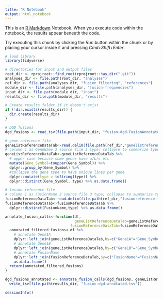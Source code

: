```yaml
---
title: "R Notebook"
output: html_notebook
---
```


This is an [R Markdown](http://rmarkdown.rstudio.com) Notebook. When you execute code within the notebook, the results appear beneath the code. 

Try executing this chunk by clicking the *Run* button within the chunk or by placing your cursor inside it and pressing *Cmd+Shift+Enter*. 

```r
# load library
library(tidyverse)

# directories for input and output files
root_dir <- rprojroot::find_root(rprojroot::has_dir(".git"))
analyses_dir <- file.path(root_dir, "analyses")
ref_dir <- file.path(analyses_dir, "fusion_filtering", "references")
module_dir <- file.path(analyses_dir, "fusion-frequencies")
input_dir <- file.path(module_dir, "input")
results_dir <- file.path(module_dir, "results")

# Create results folder if it doesn't exist
if (!dir.exists(results_dir)) {
  dir.create(results_dir)
}
```

```r
# DGD fusions
dgd_fusions <- read_tsv(file.path(input_dir, "fusion-dgd-FusionAnnotator.annotated.tsv.gz"))

# gene reference file
geneListReferenceDataTab<-read.delim(file.path(ref_dir,"genelistreference.txt"),stringsAsFactors = FALSE)
# column 1 as GeneName 2 source file 3 type; collapse to summarize type
geneListReferenceDataTab<-geneListReferenceDataTab %>%
  # upper case because some genes have a/b/c etc
  mutate(Gene_Symbol=toupper(Gene_Symbol)) %>%
  dplyr::group_by(Gene_Symbol) %>%
  #collapse the gene type to have unique lines per gene
  dplyr::mutate(type = toString(type)) %>%
  dplyr::distinct(Gene_Symbol, type) %>% as.data.frame()

# fusion reference file
# column 1 as FusionName 2 source file 3 type; collapse to summarize type
fusionReferenceDataTab<-read.delim(file.path(ref_dir,"fusionreference.txt"),stringsAsFactors = FALSE)
fusionReferenceDataTab<-fusionReferenceDataTab %>%
  dplyr::distinct(FusionName,type) %>% as.data.frame()

```


```r
annotate_fusion_calls<-function(df,
                                geneListReferenceDataTab=geneListReferenceDataTab,
                              fusionReferenceDataTab=fusionReferenceDataTab) {
  annotated_filtered_fusions<-df %>%
    # annotate Gene1A
    dplyr::left_join(geneListReferenceDataTab,by=c("Gene1A"="Gene_Symbol")) %>% dplyr::rename(Gene1A_anno=type) %>%
    # annotate Gene1B
    dplyr::left_join(geneListReferenceDataTab,by=c("Gene1B"="Gene_Symbol")) %>% dplyr::rename(Gene1B_anno=type) %>%
    # annotate FusionName
    dplyr::left_join(fusionReferenceDataTab,by=c("FusionName"="FusionName")) %>% dplyr::rename(Fusion_anno=type) %>%
    as.data.frame()
  return(annotated_filtered_fusions)
}

dgd_fusions_annotated <- annotate_fusion_calls(dgd_fusions, geneListReferenceDataTab, fusionReferenceDataTab) %>%
  write_tsv(file.path(results_dir, "fusion-dgd-annotated.tsv"))
```

```r
sessionInfo()
```
